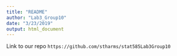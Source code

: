 ```yaml
---
title: "README"
author: "Lab3_Group10"
date: "3/23/2019"
output: html_document
---
```


Link to our repo
`https://github.com/stharms/stat585Lab3Group10`
